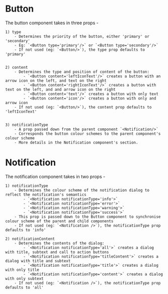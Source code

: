 
<Meta title="Documentation" />

# Button

The button component takes in three props -

    1) type
        - Determines the priority of the button, either 'primary' or 'secondary'
        - Eg: `<Button type='primary'/>` or `<Button type='secondary'/>`
        - If not used (eg: `<Button/>`), the type prop defaults to 'primary'


    2) content
        - Determines the type and position of content of the button:
            - `<Button content='leftIconText'/>` creates a button with an arrow icon on the left, and text on the right
            - `<Button content='rightIconText'/>` creates a button with text on the left, and and arrow icon on the right
            - `<Button content='text'/>` creates a button with only text
            - `<Button content='icon'/>` creates a button with only and arrow icon
        - If not used (eg: `<Button/>`), the content prop defaults to 'leftIconText'


    3) notificationType
        - A prop passed down from the parent component `<Notification/>`
        - Corresponds the button colour schemes to the parent component's colour scheme
        - More details in the Notification component's section.

# Notification

The notification component takes in two props -

    1) notificationType
        - Determines the colour scheme of the notification dialog to reflect the notification's semantics
            - `<Notification notificationType='info'>`
            - `<Notification notificationType='error'>`
            - `<Notification notificationType='warning'>`
            - `<Notification notificationType='success'>`
        - This prop is passed down to the Button component to synchronise colour scheme of the parent and child components
        - If not used (eg: `<Notification />`), the notificationType prop defaults to 'info'

    2) notificationContent
        - Determines the contents of the dialog:
            - `<Notification notificationType='all'>` creates a dialog with title, subtext and call to action buttons
            - `<Notification notificationType='titleContent'>` creates a dialog with title and subtext
            - `<Notification notificationType='title'>` creates a dialog with only title
            - `<Notification notificationType='content'>` creates a dialog with only subtext
        - If not used (eg: `<Notification />`), the notificationType prop defaults to 'all'
